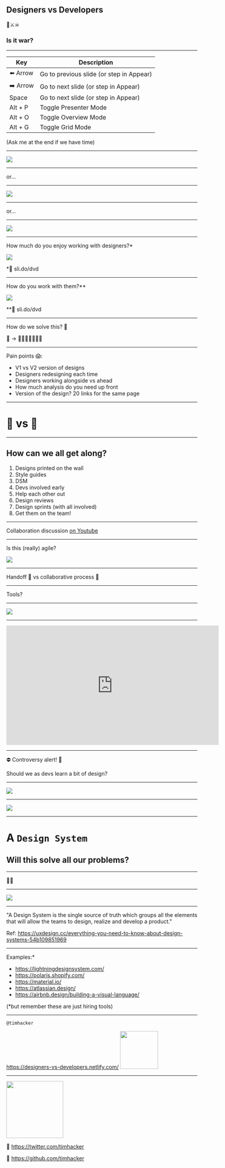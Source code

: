 

## Designers vs Developers 
🥊⚔☠
### Is it war?

---

<div style={{ fontSize: '14px', display: 'inline-block' }}>

| Key      | Description
| ---------|----------------------------------------- |
| ️⬅️ Arrow  | Go to previous slide (or step in Appear) |
| ➡️ Arrow  | Go to next slide (or step in Appear)     |
| Space    | Go to next slide (or step in Appear)     |
| Alt + P  | Toggle Presenter Mode                    |
| Alt + O  | Toggle Overview Mode                     |
| Alt + G  | Toggle Grid Mode                         |

(Ask me at the end if we have time)

</div>

---

![](https://thumbs.gfycat.com/BreakableIlliterateHornet-size_restricted.gif)

---

or...

---

![](https://media1.giphy.com/media/U4lqfGS1A5gu4/source.gif)

---

or...

---

![](https://media3.giphy.com/media/t9lBN9UKUOG4ja58Yo/giphy.gif)

---

How much do you enjoy working with designers?*

![](https://www.telegraph.co.uk/content/dam/technology/2017/10/12/buttons_smileyterminal_021_trans_NvBQzQNjv4BqGMnc4YhMRu2Hwgj0Pxi-08_CHVETMwXu3LdR-h90xZ4.jpg?imwidth=450)


*🔗 sli.do/dvd

---

How do you work with them?**

![](https://media0.giphy.com/media/h36vh423PiV9K/giphy.gif)

**🔗 sli.do/dvd

---

How do we solve this? 🤯

🤬 -> 👨‍👨‍👧‍👦👩‍👦‍👦

---

Pain points 😱:

* V1 vs V2 version of designs
* Designers redesigning each time
* Designers working alongside vs ahead
* How much analysis do you need up front
* Version of the design? 20 links for the same page

---

# 🤖 vs 💄

---


## How can we all get along?

<ol>
    <Appear>
        <li>Designs printed on the wall</li>
        <li>Style guides</li>
        <li>DSM</li>
        <li>Devs involved early</li>
        <li>Help each other out</li>
        <li>Design reviews</li>
        <li>Design sprints (with all involved)</li>
        <li>Get them on the team!</li>
    </Appear>
</ol>

---

Collaboration discussion [on Youtube](https://www.youtube.com/watch?v=8T94qu8IWWk)

---

Is this (really) agile?

![](https://thumbs.gfycat.com/BothImmaculateHyrax-size_restricted.gif)

---

Handoff 🏉 vs collaborative process 🔫

---

Tools?

---

![](https://miro.medium.com/max/3760/1*_or_mWLmeO_ltI02gz4apg.gif)


---

<iframe width="560" height="315" src="https://www.youtube.com/embed/u3lRZYoFXow" frameborder="0" allow="accelerometer; autoplay; encrypted-media; gyroscope; picture-in-picture" allowfullscreen></iframe>

---

⛔ Controversy alert! 🙊

Should we as devs learn a bit of design?

---

![](https://media.giphy.com/media/KpACNEh8jXK2Q/200.gif)

---

![](https://media3.giphy.com/media/ySpxjJmsq9gsw/giphy.gif)

---

# A `Design System`

## Will this solve all our problems? 

---

🤷‍♀

---

![](./images/design-system.jpg)

---

"A Design System is the single source of truth which groups all the elements that will allow the teams to design, realize and develop a product."

Ref: https://uxdesign.cc/everything-you-need-to-know-about-design-systems-54b109851969

---

Examples:*

* https://lightningdesignsystem.com/
* https://polaris.shopify.com/
* https://material.io/
* https://atlassian.design/
* https://airbnb.design/building-a-visual-language/

(*but remember these are just hiring tools)

---

`@timhacker`

https://designers-vs-developers.netlify.com/ 
<a href="https://netlify.com" target="_blank"> 
    <img width="100px" src="https://www.netlify.com/img/press/logos/logomark.png"/>
</a>

---

<img width="150px" src=".\images\headshot.jpg" />

🐳 https://twitter.com/timhacker

🤖 https://github.com/timhacker

